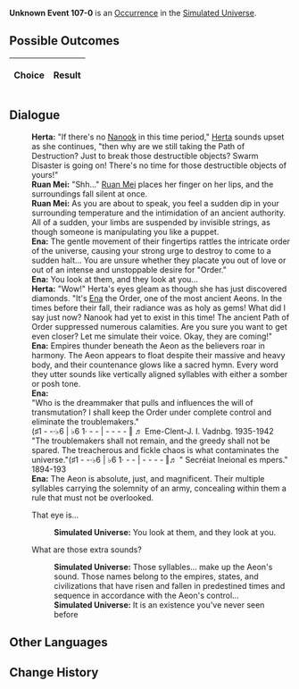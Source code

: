 {{Simulated Universe Event Infobox
|title         = Unknown Event 107-0
|image         = undefined.png
|type          =
|domains_su    = 
|domains_ext   = 
|domains_swarm = 
|domains_gng   = 
|requirements  =
|prev          = 
|next          = 
|indexRewards  =
|characters    = Herta;Ruan Mei;Ena;Nanook
}}
'''Unknown Event 107-0''' is an [[Simulated Universe/Occurrence|Occurrence]] in the [[Simulated Universe]].

==Possible Outcomes==
{| class="article-table"
!Choice
!Result

|}

<!--
==Gameplay Notes==

-->
==Dialogue==
{{Dialogue Start}}
:'''Herta:''' "If there's no [[Nanook]] in this time period," [[Herta]] sounds upset as she continues, "then why are we still taking the Path of Destruction? Just to break those destructible objects? Swarm Disaster is going on! There's no time for those destructible objects of yours!"
:'''Ruan Mei:''' "Shh..." [[Ruan Mei]] places her finger on her lips, and the surroundings fall silent at once.
:'''Ruan Mei:''' As you are about to speak, you feel a sudden dip in your surrounding temperature and the intimidation of an ancient authority. All of a sudden, your limbs are suspended by invisible strings, as though someone is manipulating you like a puppet.
:'''Ena:''' The gentle movement of their fingertips rattles the intricate order of the universe, causing your strong urge to destroy to come to a sudden halt... You are unsure whether they placate you out of love or out of an intense and unstoppable desire for "Order."
:'''Ena:''' You look at them, and they look at you...
:'''Herta:''' "Wow!" Herta's eyes gleam as though she has just discovered diamonds. "It's [[Ena]] the Order, one of the most ancient Aeons. In the times before their fall, their radiance was as holy as gems! What did I say just now? Nanook had yet to exist in this time! The ancient Path of Order suppressed numerous calamities. Are you sure you want to get even closer? Let me simulate their voice. Okay, they are coming!"
:'''Ena:''' Empires thunder beneath the Aeon as the believers roar in harmony. The Aeon appears to float despite their massive and heavy body, and their countenance glows like a sacred hymn. Every word they utter sounds like vertically aligned syllables with either a somber or posh tone.
:'''Ena:''' <br />"Who is the dreammaker that pulls and influences the will of transmutation? I shall keep the Order under complete control and eliminate the troublemakers."<br />(♯1 - -·♭6 | ♭6 1· - - | - - - - ‖ ♬ Eme-Clent-J. I. Vadnbg. 1935-1942<br />"The troublemakers shall not remain, and the greedy shall not be spared. The treacherous and fickle chaos is what contaminates the universe."(♯1 - -·♭6 | ♭6 1· - - | - - - - ‖♬ " Secréiat Ineional es mpers." 1894-193
:'''Ena:''' The Aeon is absolute, just, and magnificent. Their multiple syllables carrying the solemnity of an army, concealing within them a rule that must not be overlooked.
:{{DIcon|Arrow}} That eye is...
::'''Simulated Universe:''' You look at them, and they look at you.
:{{DIcon|Arrow}} What are those extra sounds?
::'''Simulated Universe:''' Those syllables... make up the Aeon's sound. Those names belong to the empires, states, and civilizations that have risen and fallen in predestined times and sequence in accordance with the Aeon's control...
::'''Simulated Universe:''' It is an existence you've never seen before
{{Dialogue End}}

==Other Languages==
{{Other Languages
|en   = 
|zhs  = 
|zht  = 
|ja   = 
|ko   = 
|es   = 
|fr   = 
|ru   = 
|th   = 
|vi   = 
|de   = 
|id   = 
|pt   = 
}}

==Change History==
{{Change History|<!--unknown-->}}
